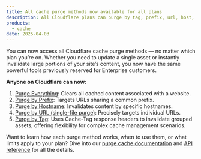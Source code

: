 ```yaml
---
title: All cache purge methods now available for all plans
description: All Cloudflare plans can purge by tag, prefix, url, host, or everything to invalidate cached content on the fly.
products:
  - cache
date: 2025-04-03
---
```


You can now access all Cloudflare cache purge methods — no matter which plan you’re on. Whether you need to update a single asset or instantly invalidate large portions of your site’s content, you now have the same powerful tools previously reserved for Enterprise customers.

**Anyone on Cloudflare can now:**

1. [Purge Everything](/cache/how-to/purge-cache/purge-everything/): Clears all cached content associated with a website.
2. [Purge by Prefix](/cache/how-to/purge-cache/purge_by_prefix/): Targets URLs sharing a common prefix.
3. [Purge by Hostname](/cache/how-to/purge-cache/purge-by-hostname/): Invalidates content by specific hostnames.
4. [Purge by URL (single-file purge)](/cache/how-to/purge-cache/purge-by-single-file/): Precisely targets individual URLs.
5. [Purge by Tag](/cache/how-to/purge-cache/purge-by-tags/): Uses Cache-Tag response headers to invalidate grouped assets, offering flexibility for complex cache management scenarios.

Want to learn how each purge method works, when to use them, or what limits apply to your plan? Dive into our [purge cache documentation](/cache/how-to/purge-cache/) and [API reference](https://developers.cloudflare.com/api/resources/cache/methods/purge/) for all the details.
